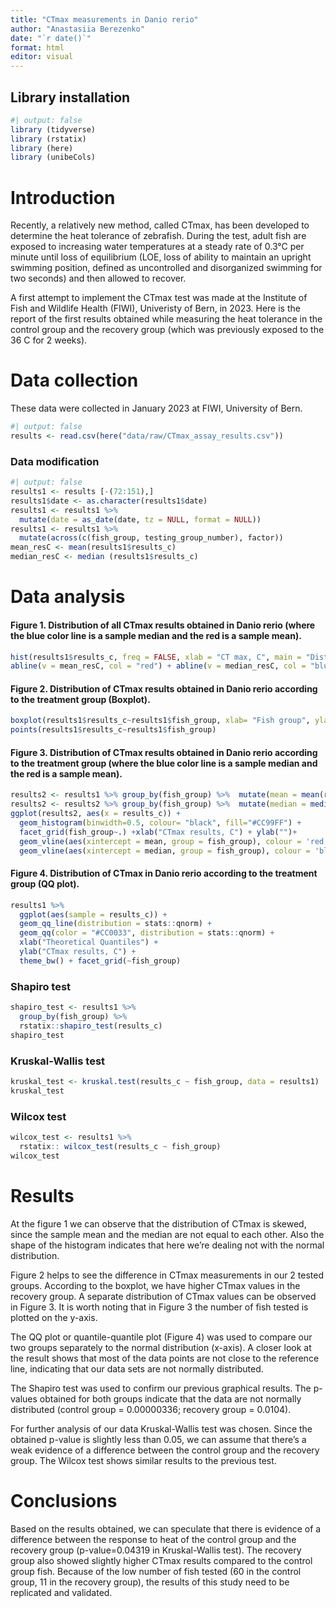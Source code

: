 ```yaml
---
title: "CTmax measurements in Danio rerio"
author: "Anastasiia Berezenko"
date: "`r date()`"
format: html
editor: visual
---
```


## Library installation

```r
#| output: false
library (tidyverse)
library (rstatix)
library (here)
library (unibeCols)
```

# Introduction

Recently, a relatively new method, called CTmax, has been developed to determine the heat tolerance of zebrafish. During the test, adult fish are exposed to increasing water temperatures at a steady rate of 0.3°C per minute until loss of equilibrium (LOE, loss of ability to maintain an upright swimming position, defined as uncontrolled and disorganized swimming for two seconds) and then allowed to recover.

A first attempt to implement the CTmax test was made at the Institute of Fish and Wildlife Health (FIWI), Univeristy of Bern, in 2023. Here is the report of the first results obtained while measuring the heat tolerance in the control group and the recovery group (which was previously exposed to the 36 C for 2 weeks).

# Data collection

These data were collected in January 2023 at FIWI, University of Bern.

```r
#| output: false
results <- read.csv(here("data/raw/CTmax_assay_results.csv"))
```

### Data modification

```r
#| output: false
results1 <- results [-(72:151),]
results1$date <- as.character(results1$date)
results1 <- results1 %>%
  mutate(date = as_date(date, tz = NULL, format = NULL))
results1 <- results1 %>%
  mutate(across(c(fish_group, testing_group_number), factor))
mean_resC <- mean(results1$results_c)
median_resC <- median (results1$results_c)
```

# Data analysis

#### Figure 1. Distribution of all CTmax results obtained in Danio rerio (where the blue color line is a sample median and the red is a sample mean).

```r
hist(results1$results_c, freq = FALSE, xlab = "CT max, C", main = "Distribution of CT max in Danio rerio")
abline(v = mean_resC, col = "red") + abline(v = median_resC, col = "blue")
```

#### Figure 2. Distribution of CTmax results obtained in Danio rerio according to the treatment group (Boxplot).

```r
boxplot(results1$results_c~results1$fish_group, xlab= "Fish group", ylab= "CTmax results, C", col="#CCFFFF")
points(results1$results_c~results1$fish_group) 
```

#### Figure 3. Distribution of CTmax results obtained in Danio rerio according to the treatment group (where the blue color line is a sample median and the red is a sample mean).

```r
results2 <- results1 %>% group_by(fish_group) %>%  mutate(mean = mean(results_c))
results2 <- results2 %>% group_by(fish_group) %>%  mutate(median = median(results_c))
ggplot(results2, aes(x = results_c)) +
  geom_histogram(binwidth=0.5, colour= "black", fill="#CC99FF") +
  facet_grid(fish_group~.) +xlab("CTmax results, C") + ylab("")+
  geom_vline(aes(xintercept = mean, group = fish_group), colour = 'red', lwd = 1)+
  geom_vline(aes(xintercept = median, group = fish_group), colour = 'blue', lwd = 1)

```

#### Figure 4. Distribution of CTmax in Danio rerio according to the treatment group (QQ plot).

```r
results1 %>%
  ggplot(aes(sample = results_c)) + 
  geom_qq_line(distribution = stats::qnorm) +
  geom_qq(color = "#CC0033", distribution = stats::qnorm) + 
  xlab("Theoretical Quantiles") +
  ylab("CTmax results, C") +
  theme_bw() + facet_grid(~fish_group)
```

### Shapiro test

```r
shapiro_test <- results1 %>%
  group_by(fish_group) %>%
  rstatix::shapiro_test(results_c)
shapiro_test
```

### Kruskal-Wallis test

```r
kruskal_test <- kruskal.test(results_c ~ fish_group, data = results1)
kruskal_test
```

### Wilcox test

```r
wilcox_test <- results1 %>%
  rstatix:: wilcox_test(results_c ~ fish_group)
wilcox_test
```

# Results

At the figure 1 we can observe that the distribution of CTmax is skewed, since the sample mean and the median are not equal to each other. Also the shape of the histogram indicates that here we're dealing not with the normal distribution.

Figure 2 helps to see the difference in CTmax measurements in our 2 tested groups. According to the boxplot, we have higher CTmax values in the recovery group. A separate distribution of CTmax values can be observed in Figure 3. It is worth noting that in Figure 3 the number of fish tested is plotted on the y-axis.

The QQ plot or quantile-quantile plot (Figure 4) was used to compare our two groups separately to the normal distribution (x-axis). A closer look at the result shows that most of the data points are not close to the reference line, indicating that our data sets are not normally distributed.

The Shapiro test was used to confirm our previous graphical results. The p-values obtained for both groups indicate that the data are not normally distributed (control group = 0.00000336; recovery group = 0.0104).

For further analysis of our data Kruskal-Wallis test was chosen. Since the obtained p-value is slightly less than 0.05, we can assume that there's a weak evidence of a difference between the control group and the recovery group. The Wilcox test shows similar results to the previous test.

# Conclusions

Based on the results obtained, we can speculate that there is evidence of a difference between the response to heat of the control group and the recovery group (p-value=0.04319 in Kruskal-Wallis test). The recovery group also showed slightly higher CTmax results compared to the control group fish. Because of the low number of fish tested (60 in the control group, 11 in the recovery group), the results of this study need to be replicated and validated.
